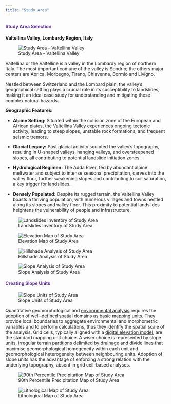 ```yaml
---
title: "Study Area"
---
```


::: {style="color: #603494;"}
#### **Study Area Selection** {style="color: #603494;"}
:::

**Valtellina Valley, Lombardy Region, Italy**

![Study Area - Valtellina Valley](images/mapp.png)

Valtellina or the Valtelline is a valley in the Lombardy region of northern Italy. The most important comune of the valley is Sondrio; the others major centers are Aprica, Morbegno, Tirano, Chiavenna, Bormio and Livigno.

Nestled between Switzerland and the Lombard plain, the valley's geographical setting plays a crucial role in its susceptibility to landslides, making it an ideal case study for understanding and mitigating these complex natural hazards.

**Geographic Features:**

-   **Alpine Setting:** Situated within the collision zone of the European and African plates, the Valtellina Valley experiences ongoing tectonic activity, leading to steep slopes, unstable rock formations, and frequent seismic tremors.

-   **Glacial Legacy:** Past glacial activity sculpted the valley's topography, resulting in U-shaped valleys, hanging valleys, and oversteepened slopes, all contributing to potential landslide initiation zones.

-   **Hydrological Regimen:** The Adda River, fed by abundant alpine meltwater and subject to intense seasonal precipitation, carves into the valley floor, further weakening slopes and contributing to soil saturation, a key trigger for landslides.

-   **Densely Populated:** Despite its rugged terrain, the Valtellina Valley boasts a thriving population, with numerous villages and towns nestled along its slopes and valley floor. This proximity to potential landslides heightens the vulnerability of people and infrastructure.

![Landslides Inventory of Study Area](images/mapp_landslide.png)

![Elevation Map of Study Area](images/elevation%20map.png)

![Hillshade Analysis of Study Area](images/hillshade.png){fig-align="center"}

![Slope Analysis of Study Area](images/slope.png)

::: {style="color: #603494;"}
#### **Creating Slope Units** {style="color: #603494;"}
:::

![Slope Units of Study Area](images/slope_units.png)

Quantitative geomorphological and [environmental analysis](https://www.sciencedirect.com/topics/earth-and-planetary-sciences/environmental-analysis "Learn more about environmental analysis from ScienceDirect's AI-generated Topic Pages") requires the adoption of well--defined spatial domains as basic mapping units. They provide local boundaries to aggregate environmental and morphometric variables and to perform calculations, thus they identify the spatial scale of the analysis. Grid cells, typically aligned with a [digital elevation model](https://www.sciencedirect.com/topics/earth-and-planetary-sciences/digital-elevation-model "Learn more about digital elevation model from ScienceDirect's AI-generated Topic Pages"), are the standard mapping unit choice. A wiser choice is represented by slope units, irregular terrain partitions delimited by drainage and divide lines that maximise geomorphological homogeneity within each unit and geomorphological heterogeneity between neighbouring units. Adoption of slope units has the advantage of enforcing a strong relation with the underlying topography, absent in grid cell--based analyses.

![90th Percentile Precipitation Map of Study Area](images/precipitation%20map.png)

![Lithological Map of Study Area](images/litho_map.png)
